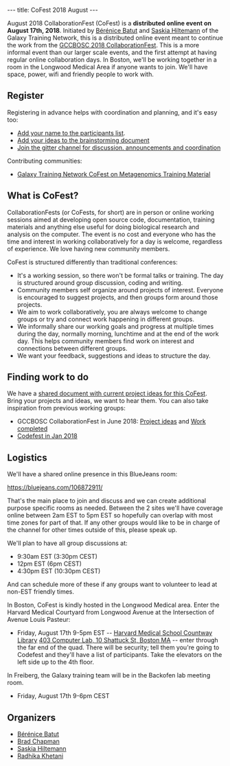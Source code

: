 ---
title: CoFest 2018 August
---

August 2018 CollaborationFest (CoFest) is a '''distributed online event on August 17th, 2018'''. Initiated by [http://bebatut.fr/ Bérénice Batut] and [https://twitter.com/shiltemann Saskia Hiltemann] of the Galaxy Training Network, this is a distributed online event meant to continue the work from the [https://galaxyproject.org/events/gccbosc2018/collaboration/ GCCBOSC 2018 CollaborationFest]. This is a more informal event than our larger scale events, and the first attempt at having regular online collaboration days. In Boston, we'll be working together in a room in the Longwood Medical Area if anyone wants to join. We'll have space, power, wifi and friendly people to work with.

== Register ==

Registering in advance helps with coordination and planning, and it's easy too:

* [https://docs.google.com/spreadsheets/d/18b3ewtsL1l-cIh_GLp_wtVH2XoIZ0xM1yI9wfsmslK0/edit?usp=sharing Add your name to the participants list].
* [https://docs.google.com/document/d/1_IKEw1UPF6pfSBaJB9xOl-o-oVincZdKEk95NaRf7Fo/edit?usp=sharing Add your ideas to the brainstorming document]
* [https://gitter.im/cofest/Lobby Join the gitter channel for discussion. announcements and coordination]

Contributing communities:

* [https://galaxyproject.org/events/2018-08-gtn/ Galaxy Training Network CoFest on Metagenomics Training Material]

== What is CoFest? ==

CollaborationFests (or CoFests, for short) are in person or online working sessions aimed at developing open source code, documentation, training materials and anything else useful for doing biological research and analysis on the computer. The event is no cost and everyone who has the time and interest in working collaboratively for a day is welcome, regardless of experience. We love having new community members.

CoFest is structured differently than traditional conferences:

* It's a working session, so there won't be formal talks or training. The day is structured around group discussion, coding and writing.
* Community members self organize around projects of interest. Everyone is encouraged to suggest projects, and then groups form around those projects.
* We aim to work collaboratively, you are always welcome to change groups or try and connect work happening in different groups.
* We informally share our working goals and progress at multiple times during the day, normally morning, lunchtime and at the end of the work day. This helps community members find work on interest and connections between different groups.
* We want your feedback, suggestions and ideas to structure the day.

== Finding work to do ==

We have a [https://docs.google.com/document/d/1_IKEw1UPF6pfSBaJB9xOl-o-oVincZdKEk95NaRf7Fo/edit?usp=sharing shared document with current project ideas for this CoFest]. Bring your projects and ideas, we want to hear them. You can also take inspiration from previous working groups:

* GCCBOSC CollaborationFest in June 2018: [https://docs.google.com/document/d/1qbU9JcUMUzJbakaG0t1haA1_apQ5UeVhcPaYintqZaE/edit Project ideas] and [https://docs.google.com/document/d/1s69vhxVTW-2_8EhiXEQ9U92oB2dQGr4HcneIa3-cHUQ/edit Work completed]
* [https://www.open-bio.org/wiki/Codefest_Winter_2018 Codefest in Jan 2018]

== Logistics ==

We'll have a shared online presence in this BlueJeans room:

https://bluejeans.com/106872911/

That's the main place to join and discuss and we can create additional purpose specific rooms as needed. Between the 2 sites we'll have coverage online between 2am EST to 5pm EST so hopefully can overlap with most time zones for part of that. If any other groups would like to be in charge of the channel for other times outside of this, please speak up.

We'll plan to have all group discussions at:

* 9:30am EST (3:30pm CEST)
* 12pm EST (6pm CEST)
* 4:30pm EST (10:30pm CEST)

And can schedule more of these if any groups want to volunteer to lead at non-EST friendly times.

In Boston, CoFest is kindly hosted in the Longwood Medical area. Enter the Harvard Medical Courtyard from Longwood Avenue at the Intersection of Avenue Louis Pasteur:

* Friday, August 17th 9-5pm EST -- [https://www.countway.harvard.edu/ Harvard Medical School Countway Library] [https://goo.gl/maps/u5wZ91orBWB2 403 Computer Lab, 10 Shattuck St, Boston MA] -- enter through the far end of the quad. There will be security; tell them you're going to Codefest and they'll have a list of participants. Take the elevators on the left side up to the 4th floor.

In Freiberg, the Galaxy training team will be in the Backofen lab meeting room.

* Friday, August 17th 9-6pm CEST

== Organizers ==

* [http://bebatut.fr/ Bérénice Batut]
* [http://github.com/chapmanb Brad Chapman]
* [https://twitter.com/shiltemann Saskia Hiltemann]
* [https://twitter.com/rs_khetani Radhika Khetani]